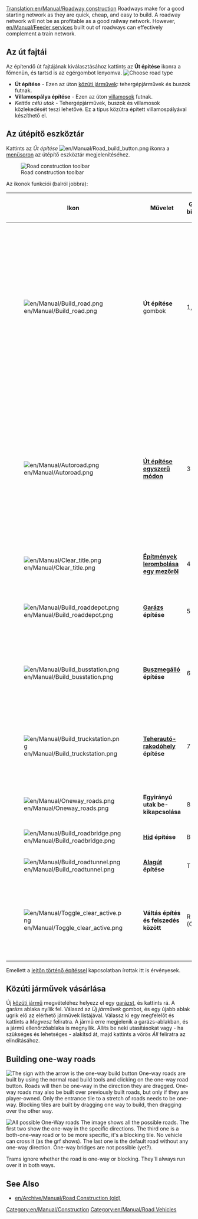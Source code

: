 [[Translation:en/Manual/Roadway construction]]
{{hu/Manual/Tartalomjegyzék}}
{{hu/Fordítás|en/Manual/Roadway construction| 1}}
Roadways make for a good starting network as they are quick, cheap, and easy to build.  A roadway network will not be as profitable as a good railway network.  However, [[en/Manual/Feeder service]]s built out of roadways can effectively complement a train network.
==Az út fajtái==
Az építendő út fajtájának kiválasztásához kattints az '''Út építése''' ikonra a főmenün, és tartsd is az egérgombot lenyomva.
[[File:en/Manual/Roadmenu.png|none|frame|Choose road type]]
* '''Út építése''' - Ezen az úton [[hu/Manual/Közúti járművek|közúti járművek]]: tehergépjárművek és buszok futnak.
* '''Villamospálya építése''' - Ezen az úton [[hu/Villamosok|villamosok]] futnak.
* ''Kettős célú utak'' - Tehergépjárművek, buszok és villamosok közlekedését teszi lehetővé. Ez a típus közútra épített villamospályával készíthető el.

==Az útépítő eszköztár==
Kattints az ''Út építése'' [[File:en/Manual/Road build button.png]] ikonra a [[hu/Menüsor|menüsoron]] az útépítő eszköztár megjelenítéséhez.


[[File:en/Manual/Road constructionnew.png|none|frame|Road construction toolbar]]

Az ikonok funkciói (balról jobbra):
{| {{en/Wikitable}}
|- style="background:#efefef"
!width='46'|Ikon
!width='150'|Művelet
!Gyors-billentyű
!Description
|-
|[[File:en/Manual/Build road.png]]
|'''Út építése''' gombok||1, 2||A kiválasztott jelölt irányban utat épít egérkattintásra is, egérhúzásra is. Érdemes tudni, hogy fél mezőnyi pontossággal dolgozik. Tehát, ha a mező jobb felére kattintasz, majd jobbra húzod az egeret, az út fél mezővel fog kezdődni, és ugyanez érvényes az út utolsó mezőjére is.
|-
|[[File:en/Manual/Autoroad.png]]||'''[[hu/Út építése egyszerű módon|Út építése egyszerű módon]]''' ||3||Egy nagyon hatékony eszköz út részeinek bármely irányban történő elkészítéséhez (ugyanakkor eleinte nehéz lehet használni). Ha lenyomva tartott Ctrl-gombbal kattintasz, könnyen el is távolítja az út egyes részeit.
|-
|[[File:en/Manual/Clear title.png]]||'''[[hu/Manual/Tájrendezés|Építmények lerombolása egy mezőről]]'''||4||Megtisztítja a mezőket.
|-
|[[File:en/Manual/Build roaddepot.png]]||'''[[hu/Manual/Járműtelepek|Garázs]] építése'''||5||A ''Garázs helyzete'' ablakot nyitja meg a garázs tájolásához és megépítéséhez.
|-
|[[File:en/Manual/Build busstation.png]]||'''[[hu/Manual/Állomások|Buszmegálló]] építése'''||6||A ''Buszmegálló helyzete'' ablakot nyitja meg a buszmegálló tájolásához és megépítéséhez.
|-
|[[File:en/Manual/Build truckstation.png]]||'''[[hu/Manual/Állomások|Teherautó-rakodóhely]] építése'''||7||A ''Teherautó-rakodóhely helyzete'' ablakot nyitja meg a teherautó-rakodóhely tájolásához és megépítéséhez.
|-
|[[File:en/Manual/Oneway roads.png]]||'''Egyirányú utak be-kikapcsolása'''||8||Egyirányú út építését teszi lehetővé.
|-
|[[File:en/Manual/Build roadbridge.png]]||'''[[hu/Manual/Hidak|Híd]] építése'''||B||Híd építését teszi lehetővé.
|-
|[[File:en/Manual/Build roadtunnel.png]]||'''[[hu/Manual/Alagutak|Alagút]] építése'''||T||Alagút építését teszi lehetővé.
|-
|[[File:en/Manual/Toggle clear active.png]]||'''Váltás építés és felszedés között'''||R (CTRL)||Jelölj ki egy másik eszközt a felsoroltak közül, aztán kattints erre a gombra az eltávolításához, vagy nyomd le a Ctrl-t.
|}

Emellett a [[hu/Építés lejtőkön|lejtőn történő építéssel]] kapcsolatban írottak itt is érvényesek.

==Közúti járművek vásárlása==
Új [[hu/Manual/Közúti járművek|közúti jármű]] megvételéhez helyezz el egy [[hu/Manual/Járműtelepek|garázst]], és kattints rá. A garázs ablaka nyílik fel. Válaszd az ''Új járművek'' gombot, és egy újabb ablak ugrik elő az elérhető járművek listájával. Válassz ki egy megfelelőt és kattints a ''Megvesz'' feliratra. A jármű erre megjelenik a garázs-ablakban, és a jármű ellenőrzőablaka is megnyílik. Állíts be neki utasításokat vagy - ha szükséges és lehetséges - alakítsd át, majd kattints a vörös ''Áll'' feliratra az elindításához.

==Building one-way roads==
[[File:en/Manual/Oneway.png|right|frame|The sign with the arrow is the one-way build button]]
One-way roads are built by using the normal road build tools and clicking on the one-way road button. Roads will then be one-way in the direction they are dragged. One-way roads may also be built over previously built roads, but only if they are player-owned. Only the entrance tile to a stretch of roads needs to be one-way. Blocking tiles are built by dragging one way to build, then dragging over the other way.

[[File:en/Manual/Oneways.png|left|frame|All possible One-Way roads]]
The image shows all the possible roads. The first two show the one-way in the specific directions. The third one is a both-one-way road or to be more specific, it's a blocking tile. No vehicle can cross it (as the grf shows). The last one is the default road without any one-way direction. One-way bridges are not possible (yet?).

Trams ignore whether the road is one-way or blocking. They'll always run over it in both ways.

==See Also==
*[[en/Archive/Manual/Road Construction (old)]]

[[Category:en/Manual/Construction]]
[[Category:en/Manual/Road Vehicles]]